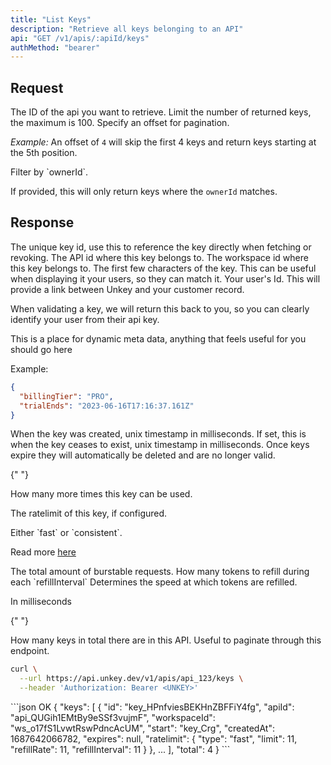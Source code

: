 ```yaml
---
title: "List Keys"
description: "Retrieve all keys belonging to an API"
api: "GET /v1/apis/:apiId/keys"
authMethod: "bearer"
---
```


## Request

<ParamField path="apiId" type="string" required>
  The ID of the api you want to retrieve.
</ParamField>

<ParamField query="limit" type="int" default="100">
  Limit the number of returned keys, the maximum is 100.
</ParamField>

<ParamField query="offset" type="int" default="0">
Specify an offset for pagination.

_Example:_
An offset of `4` will skip the first 4 keys and return keys starting at the 5th position.

</ParamField>

<ParamField query="ownerId" type="string">
Filter by `ownerId`.

If provided, this will only return keys where the `ownerId` matches.

</ParamField>

## Response

<ResponseField name="keys" type="Array" required>

 <Expandable>

<ResponseField name="id" type="string" required>
The unique key id, use this to reference the key directly when fetching or revoking.

</ResponseField>

<ResponseField name="apiId" type="string" required>
  The API id where this key belongs to.
</ResponseField>

<ResponseField name="workspaceId" type="string" required>
  The workspace id where this key belongs to.
</ResponseField>

 <ResponseField name="start" type="string" required >
  The first few characters of the key. This can be useful when displaying it your users, so they can match it.

</ResponseField>

 <ResponseField name="ownerId" type="string" >
  Your user's Id. This will provide a link between Unkey and your customer record.

When validating a key, we will return this back to you, so you can clearly identify your user from their api key.

</ResponseField>

<ResponseField name="meta" type="object" >
This is a place for dynamic meta data, anything that feels useful for you should go here

Example:

```json
{
  "billingTier": "PRO",
  "trialEnds": "2023-06-16T17:16:37.161Z"
}
```

</ResponseField>
<ResponseField name="createdAt" type="int" required>
  When the key was created, unix timestamp in milliseconds.

</ResponseField>
<ResponseField name="expires" type="int" >
  If set, this is when the key ceases to exist, unix timestamp in milliseconds.
  Once keys expire they will automatically be deleted and are no longer valid.

</ResponseField>

{" "}

<ResponseField name="remaining" type="int">
  How many more times this key can be used.
</ResponseField>

<ResponseField name="ratelimit" type="Object" >

The ratelimit of this key, if configured.

  <Expandable title="properties">

  <ResponseField name="type" type="string" default="fast" required>
  Either `fast` or `consistent`.

Read more [here](/features/ratelimiting)

  </ResponseField>
  <ResponseField name="limit" type="int" required>
  The total amount of burstable requests.

  </ResponseField>
  <ResponseField name="refillRate" type="int" required>
  How many tokens to refill during each `refillInterval`
  </ResponseField>
  <ResponseField name="refillInterval" type="int" required>
  Determines the speed at which tokens are refilled.

In milliseconds

  </ResponseField>
 </Expandable>
</ResponseField>

 </Expandable>

</ResponseField>

{" "}

<ResponseField name="total" type="int" required>
  How many keys in total there are in this API. Useful to paginate through this
  endpoint.
</ResponseField>

<RequestExample>

```sh
curl \
  --url https://api.unkey.dev/v1/apis/api_123/keys \
  --header 'Authorization: Bearer <UNKEY>'
```

</RequestExample>

<ResponseExample>
```json OK
{
  "keys": [
    {
      "id": "key_HPnfviesBEKHnZBFFiY4fg",
      "apiId": "api_QUGih1EMtBy9eSSf3vujmF",
      "workspaceId": "ws_o17fS1LvwtRswPdncAcUM",
      "start": "key_Crg",
      "createdAt": 1687642066782,
      "expires": null,
      "ratelimit": {
        "type": "fast",
        "limit": 11,
        "refillRate": 11,
        "refillInterval": 11
      }
    },
    ...
  ],
  "total": 4
}
```

</ResponseExample>

